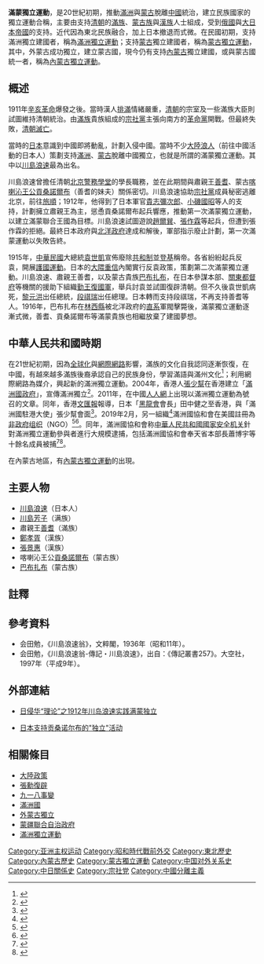 '''滿蒙獨立運動'''，是20世紀初期，推動[[滿洲|滿洲]]與[[蒙古|蒙古]]脫離[[中國|中國]]統治，建立民族國家的獨立運動合稱，主要由支持[[清朝|清朝]]的[[滿族|滿族]]、[[蒙古族|蒙古族]]與[[漢族|漢族]]人士組成，受到[[俄國|俄國]]與[[大日本帝國|大日本帝國]]的支持。近代因為東北民族融合，加上日本撤退而式微。在民國初期，支持滿洲獨立建國者，稱為[[滿洲獨立運動|滿洲獨立運動]]；支持[[蒙古|蒙古]]獨立建國者，稱為[[蒙古獨立運動|蒙古獨立運動]]，其中，外蒙古成功獨立，建立蒙古國，現今仍有支持[[內蒙古|內蒙古]]獨立建國，或與蒙古國統一者，稱為[[內蒙古獨立運動|內蒙古獨立運動]]。

==概述==
1911年[[辛亥革命|辛亥革命]]爆發之後。當時漢人[[排滿|排滿]]情緒嚴重，[[清朝|清朝]]的宗室及一些滿族大臣則試圖維持清朝統治。由[[滿族|滿族]]貴族組成的[[宗社黨|宗社黨]]主張向南方的[[革命黨|革命黨]]開戰。但最終失敗，[[清朝滅亡|清朝滅亡]]。

當時的[[日本|日本]]意識到中國即將動亂，計劃入侵中國。當時不少[[大陸浪人|大陸浪人]]（前往中國活動的日本人）策劃支持[[滿洲|滿洲]]、[[蒙古|蒙古]]脫離中國獨立，也就是所謂的滿蒙獨立運動。其中以[[川島浪速|川島浪速]]最為出名。

川島浪速曾擔任清朝[[北京警務學堂|北京警務學堂]]的學長職務，並在此期間與肅親王[[善耆|善耆]]、蒙古[[喀喇沁扎薩克杜棱郡王|喀喇沁王公]][[貢桑諾爾布|貢桑諾爾布]]（善耆的妹夫）關係密切。川島浪速協助[[宗社黨|宗社黨]]成員秘密逃離北京，前往[[旅順|旅順]]；1912年，他得到了日本軍官[[貴志彌次郎|貴志彌次郎]]、[[小磯國昭|小磯國昭]]等人的支持，計劃擁立肅親王為主，慫恿貢桑諾爾布起兵響應，推動第一次滿蒙獨立運動，以建立滿蒙聯合王國為目標。川島浪速試圖遊說[[趙爾巽|趙爾巽]]、[[張作霖|張作霖]]等起兵，但遭到張作霖的拒絕。最終日本政府與[[北洋政府|北洋政府]]達成和解後，軍部指示廢止計劃，第一次滿蒙運動以失敗告終。

1915年，[[中華民國|中華民國]]大總統[[袁世凱|袁世凱]]宣佈廢除[[共和制|共和制]]並[[登基|登基]]稱帝。各省紛紛起兵反袁，開展[[護國運動|護國運動]]。日本的[[大隈重信|大隈重信]]內閣實行反袁政策，策劃第二次滿蒙獨立運動。川島浪速、肅親王善耆，以及蒙古貴族[[巴布扎布|巴布扎布]]，在日本參謀本部、[[關東都督府|關東都督府]]等機關的援助下組織[[勤王復國軍|勤王復國軍]]，舉兵討袁並試圖復辟清朝。但不久後袁世凱病死，[[黎元洪|黎元洪]]出任總統，[[段祺瑞|段祺瑞]]出任總理。日本轉而支持段祺瑞，不再支持善耆等人。1916年，巴布扎布在[[林西縣|林西縣]]被北洋政府的[[直系|直系]]軍閥擊斃後，滿蒙獨立運動逐漸式微，善耆、貢桑諾爾布等滿蒙貴族也相繼放棄了建國夢想。

==中華人民共和國時期==
在21世紀初期，因為[[全球化|全球化]]與[[網際網路|網際網路]]影響，滿族的文化自我認同逐漸恢復，在中國，有越來越多滿族後裔承認自己的民族身份，學習滿語與滿州文化<ref >{{cite news|url=https://www.zaobao.com.sg/znews/greater-china/story20161204-697981|title=全球化激活满族意识|work=新加坡聯合早報|author=游潤恬|date=2016-12-04}}</ref>；利用網際網路為媒介，興起新的滿洲獨立運動。2004年，香港人[[張少幫|張少幫]]在香港建立「[[滿洲國政府_(私人國家)|滿洲國政府]]」，宣傳滿洲獨立<ref >{{cite news|url=http://paper.wenweipo.com/2018/11/06/HK1811060003.htm|title=【新聞人物】搞出「滿洲國政府」 巴士站助理自任主席|work=[[文匯報_(香港)|文匯報 (香港)]]|date=2018-11-06}}</ref>。2011年，在中國[[人人網|人人網]]上出現以滿洲獨立運動為號召的文章。同年，香港[[文汇报_(香港)|文匯報]]報導，日本「[[黑龍會|黑龍會]]會長」田中健之至香港，與「滿洲國駐港大使」張少幫會面<ref>{{Cite news |url=http://paper.wenweipo.com/2018/11/06/YO1811060005.htm |title=日反華組織頭目來港串連 與「滿獨」分子共舉旗 |author=齊正之、張得民 |date=2018-11-06 |publisher=香港文匯報|accessdate=2019-05-25}}</ref>。2019年2月，另一組織<ref>{{cite web |author1=滿洲國協和會 Concordia Association of Manchuria |title=昂古利《談滿洲復國這些年，兼論“滿洲國臨時政府”這條寄生蟲》 |url=https://medium.com/@freemanchuria/%E6%98%82%E5%8F%A4%E5%88%A9-%E8%AB%87%E6%BB%BF%E6%B4%B2%E5%BE%A9%E5%9C%8B%E9%80%99%E4%BA%9B%E5%B9%B4-%E5%85%BC%E8%AB%96-%E6%BB%BF%E6%B4%B2%E5%9C%8B%E8%87%A8%E6%99%82%E6%94%BF%E5%BA%9C-%E9%80%99%E6%A2%9D%E5%AF%84%E7%94%9F%E8%9F%B2-7596ea8f7326 |website=Medium |date=2019-01-20}}</ref>滿洲國協和會在美國註冊為[[非政府组织|非政府组织]]（NGO）<ref>{{cite web |title=CONCORDIA ASSOCIATION OF MANCHURIA |url=https://corponline.dcra.dc.gov/BizEntity.aspx/ViewEntityData?entityId=4234650 |website=Department of Consumer and Regulatory Affairs|location=District of Columbia}}{{registration required}}</ref><ref>{{cite web |author1=滿洲國協和會（Concordia Association of Manchuria） |title=滿洲國協和會，已於康德八十六年國慶日在美國受到批准而正式註冊為受美國法律保護之滿洲國流亡政治組織。 |url=https://www.facebook.com/ManchuriaConcordia/videos/296865587666561/ |website=Facebook |date=2019-02-28}}</ref>。同年，滿洲國協和會称[[中华人民共和国国家安全机关|中華人民共和國國家安全机关]]針對滿洲獨立運動參與者進行大規模逮捕，包括滿洲國協和會奉天省本部長蕭博宇等十餘名成員被捕<ref name="民報">{{Cite news |url=https://www.peoplenews.tw/news/233c32ce-ec9e-4f65-9144-09d0ea57aaf4 |title=滿洲獨立運動參與者被中國國安部門逮捕 |author=滿洲國協和會 |date=2019-05-21 ||publisher=民報|accessdate=2019-05-25}}</ref><ref>{{Cite news |url=https://news.ltn.com.tw/news/world/breakingnews/2797865 |title=「滿洲獨立」十多名倡議者遭逮 協和會：中國立即釋放 |author= |date=2019-05-21 ||publisher=自由時報|accessdate=2019-05-25}}</ref>。

在內蒙古地區，有[[內蒙古獨立運動|內蒙古獨立運動]]的出現。

==主要人物==
*[[川島浪速|川島浪速]]（日本人）
*[[川島芳子|川島芳子]]（满族）
*肅親王[[善耆|善耆]]（滿族）
*[[鄭孝胥|鄭孝胥]]（漢族）
*[[張景惠|張景惠]]（漢族）
*喀喇沁王公[[貢桑諾爾布|貢桑諾爾布]]（蒙古族）
*[[巴布扎布|巴布扎布]]（蒙古族）

==註釋==
{{reflist}}
==參考資料==
* 会田勉，《川島浪速翁》，文粹閣，1936年（昭和11年）。
* 会田勉，《川島浪速翁-傳記・川島浪速》，出自：《傳記叢書257》。大空社，1997年（平成9年）。
==外部連結==
*{{zh-hans}} [http://news.sina.com.cn/c/2005-05-12/12146622363.shtml 日侵华“理论”之1912年川岛浪速实践满蒙独立]
*{{zh-hans}}[https://web.archive.org/web/20081201145239/http://www.mgwhw.com/history/08/2005100801_04.asp 日本支持贡桑诺尔布的"独立"活动]

==相關條目==
*[[大陸政策|大陸政策]]
*[[張勳復辟|張勳復辟]]
*[[九一八事變|九一八事變]]
*[[滿洲國|滿洲國]]
*[[外蒙古獨立|外蒙古獨立]]
*[[蒙疆聯合自治政府|蒙疆聯合自治政府]]
*[[滿洲獨立運動|滿洲獨立運動]]
{{DEFAULTSORT:M}}
[[Category:亚洲主权运动|Category:亚洲主权运动]]
[[Category:昭和時代戰前外交|Category:昭和時代戰前外交]]
[[Category:東北歷史|Category:東北歷史]]
[[Category:內蒙古歷史|Category:內蒙古歷史]]
[[Category:蒙古獨立運動|Category:蒙古獨立運動]]
[[Category:中国对外关系史|Category:中国对外关系史]]
[[Category:中日關係史|Category:中日關係史]]
[[Category:宗社党|Category:宗社党]]
[[Category:中國分離主義|Category:中國分離主義]]